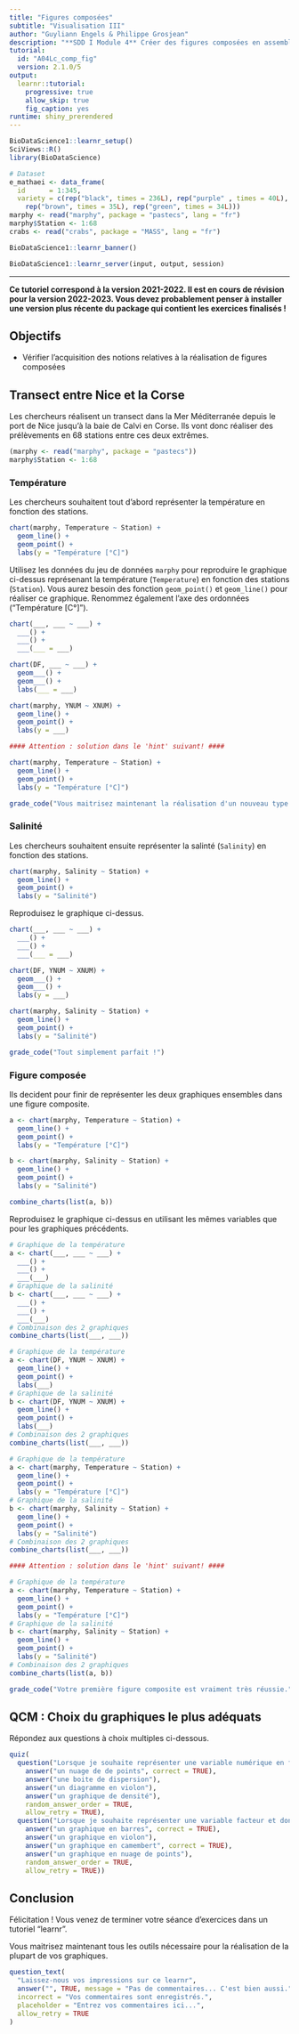 ```yaml
---
title: "Figures composées"
subtitle: "Visualisation III"
author: "Guyliann Engels & Philippe Grosjean"
description: "**SDD I Module 4** Créer des figures composées en assemblant des graphiques."
tutorial:
  id: "A04Lc_comp_fig"
  version: 2.1.0/5
output:
  learnr::tutorial:
    progressive: true
    allow_skip: true
    fig_caption: yes
runtime: shiny_prerendered
---
```


```r
BioDataScience1::learnr_setup()
SciViews::R()
library(BioDataScience)

# Dataset
e_mathaei <- data_frame(
  id      = 1:345,
  variety = c(rep("black", times = 236L), rep("purple" , times = 40L),
    rep("brown", times = 35L), rep("green", times = 34L)))
marphy <- read("marphy", package = "pastecs", lang = "fr")
marphy$Station <- 1:68
crabs <- read("crabs", package = "MASS", lang = "fr")
```

```r
BioDataScience1::learnr_banner()
```

```r
BioDataScience1::learnr_server(input, output, session)
```

------------------------------------------------------------------------

**Ce tutoriel correspond à la version 2021-2022. Il est en cours de révision pour la version 2022-2023. Vous devez probablement penser à installer une version plus récente du package qui contient les exercices finalisés !**

## Objectifs

-   Vérifier l'acquisition des notions relatives à la réalisation de figures composées

## Transect entre Nice et la Corse

Les chercheurs réalisent un transect dans la Mer Méditerranée depuis le port de Nice jusqu'à la baie de Calvi en Corse. Ils vont donc réaliser des prélèvements en 68 stations entre ces deux extrêmes.

```r
(marphy <- read("marphy", package = "pastecs"))
marphy$Station <- 1:68
```

### Température

Les chercheurs souhaitent tout d'abord représenter la température en fonction des stations.

```r
chart(marphy, Temperature ~ Station) +
  geom_line() +
  geom_point() +
  labs(y = "Température [°C]")
```

Utilisez les données du jeu de données `marphy` pour reproduire le graphique ci-dessus représenant la température (`Temperature`) en fonction des stations (`Station`). Vous aurez besoin des fonction `geom_point()` et `geom_line()` pour réaliser ce graphique. Renommez également l'axe des ordonnées ("Température [C°]").

```r
chart(___, ___ ~ ___) +
  ___() +
  ___() +
  ___(___ = ___)
```

```r
chart(DF, ___ ~ ___) +
  geom___() +
  geom___() +
  labs(___ = ___)
```

```r
chart(marphy, YNUM ~ XNUM) +
  geom_line() +
  geom_point() +
  labs(y = ___)

#### Attention : solution dans le 'hint' suivant! ####
```

```r
chart(marphy, Temperature ~ Station) +
  geom_line() +
  geom_point() +
  labs(y = "Température [°C]")
```

```r
grade_code("Vous maitrisez maintenant la réalisation d'un nouveau type de graphique.")
```

### Salinité

Les chercheurs souhaitent ensuite représenter la salinté (`Salinity`) en fonction des stations.

```r
chart(marphy, Salinity ~ Station) +
  geom_line() +
  geom_point() +
  labs(y = "Salinité")
```

Reproduisez le graphique ci-dessus.

```r
chart(___, ___ ~ ___) +
  ___() +
  ___() +
  ___(___ = ___)
```

```r
chart(DF, YNUM ~ XNUM) +
  geom___() +
  geom___() +
  labs(y = ___)
```

```r
chart(marphy, Salinity ~ Station) +
  geom_line() +
  geom_point() +
  labs(y = "Salinité")
```

```r
grade_code("Tout simplement parfait !")
```

### Figure composée

Ils decident pour finir de représenter les deux graphiques ensembles dans une figure composite.

```r
a <- chart(marphy, Temperature ~ Station) +
  geom_line() +
  geom_point() +
  labs(y = "Température [°C]")

b <- chart(marphy, Salinity ~ Station) +
  geom_line() +
  geom_point() +
  labs(y = "Salinité")

combine_charts(list(a, b))
```

Reproduisez le graphique ci-dessus en utilisant les mêmes variables que pour les graphiques précédents.

```r
# Graphique de la température 
a <- chart(___, ___ ~ ___) +
  ___() +
  ___() +
  ___(___)
# Graphique de la salinité
b <- chart(___, ___ ~ ___) +
  ___() +
  ___() +
  ___(___)
# Combinaison des 2 graphiques
combine_charts(list(___, ___))

```

```r
# Graphique de la température 
a <- chart(DF, YNUM ~ XNUM) +
  geom_line() +
  geom_point() +
  labs(___)
# Graphique de la salinité
b <- chart(DF, YNUM ~ XNUM) +
  geom_line() +
  geom_point() +
  labs(___)
# Combinaison des 2 graphiques
combine_charts(list(___, ___))
```

```r
# Graphique de la température 
a <- chart(marphy, Temperature ~ Station) +
  geom_line() +
  geom_point() +
  labs(y = "Température [°C]")
# Graphique de la salinité
b <- chart(marphy, Salinity ~ Station) +
  geom_line() +
  geom_point() +
  labs(y = "Salinité")
# Combinaison des 2 graphiques
combine_charts(list(___, ___))

#### Attention : solution dans le 'hint' suivant! ####
```

```r
# Graphique de la température 
a <- chart(marphy, Temperature ~ Station) +
  geom_line() +
  geom_point() +
  labs(y = "Température [°C]")
# Graphique de la salinité
b <- chart(marphy, Salinity ~ Station) +
  geom_line() +
  geom_point() +
  labs(y = "Salinité")
# Combinaison des 2 graphiques
combine_charts(list(a, b))
```

```r
grade_code("Votre première figure composite est vraiment très réussie.")
```

## QCM : Choix du graphiques le plus adéquats

Répondez aux questions à choix multiples ci-dessous.

```r
quiz(
  question("Lorsque je souhaite représenter une variable numérique en fonction d'une seconde variable numérique, j'utilise",
    answer("un nuage de de points", correct = TRUE),
    answer("une boite de dispersion"),
    answer("un diagramme en violon"),
    answer("un graphique de densité"),
    random_answer_order = TRUE,
    allow_retry = TRUE),
  question("Lorsque je souhaite représenter une variable facteur et donc d'en faire son dénombrement j'utilise",
    answer("un graphique en barres", correct = TRUE),
    answer("un graphique en violon"),
    answer("un graphique en camembert", correct = TRUE),
    answer("un graphique en nuage de points"),
    random_answer_order = TRUE,
    allow_retry = TRUE))
```

## Conclusion

Félicitation ! Vous venez de terminer votre séance d'exercices dans un tutoriel "learnr".

Vous maitrisez maintenant tous les outils nécessaire pour la réalisation de la plupart de vos graphiques.

```r
question_text(
  "Laissez-nous vos impressions sur ce learnr",
  answer("", TRUE, message = "Pas de commentaires... C'est bien aussi."),
  incorrect = "Vos commentaires sont enregistrés.",
  placeholder = "Entrez vos commentaires ici...",
  allow_retry = TRUE
)
```
